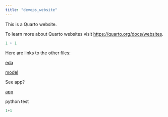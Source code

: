 ```yaml
---
title: "devops_website"
---
```


This is a Quarto website.

To learn more about Quarto websites visit <https://quarto.org/docs/websites>.

```r
1 + 1
```

Here are links to the other files:

[eda](eda.qmd)

[model](model.qmd)

See app?

[app](127.0.0.1:27940)

python test

```python
1+1
```
